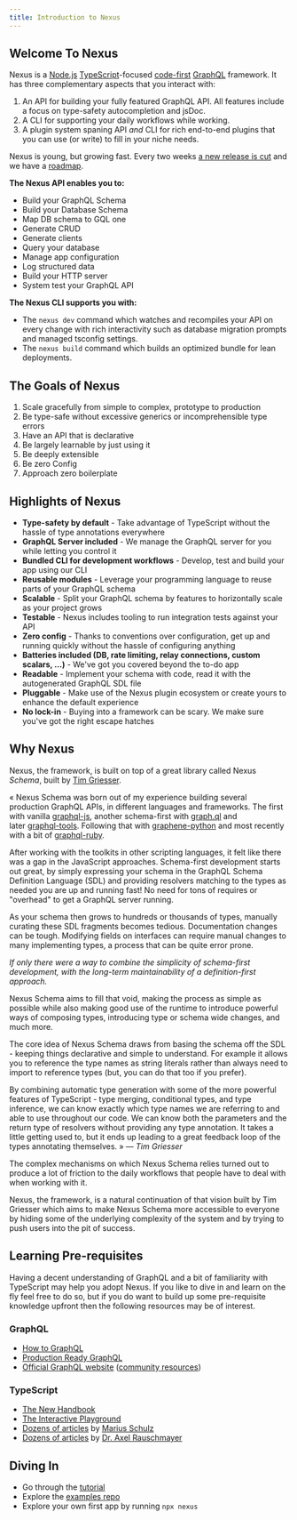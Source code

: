 ```yaml
---
title: Introduction to Nexus
---
```


## Welcome To Nexus

Nexus is a [Node.js](https://nodejs.org) [TypeScript](https://www.typescriptlang.org/)-focused [code-first](https://www.prisma.io/blog/series/what-is-nexus-wsobadcm7oju) [GraphQL](https://graphql.org/) framework. It has three complementary aspects that you interact with:

1. An API for building your fully featured GraphQL API. All features include a focus on type-safety autocompletion and jsDoc.
2. A CLI for supporting your daily workflows while working.
3. A plugin system spaning API _and_ CLI for rich end-to-end plugins that you can use (or write) to fill in your niche needs.

Nexus is young, but growing fast. Every two weeks [a new release is cut]() and we have a [roadmap]().

**The Nexus API enables you to:**

- Build your GraphQL Schema
- Build your Database Schema
- Map DB schema to GQL one
- Generate CRUD
- Generate clients
- Query your database
- Manage app configuration
- Log structured data
- Build your HTTP server
- System test your GraphQL API

**The Nexus CLI supports you with:**

- The `nexus dev` command which watches and recompiles your API on every change with rich interactivity such as database migration prompts and managed tsconfig settings.
- The `nexus build` command which builds an optimized bundle for lean deployments.

## The Goals of Nexus

1. Scale gracefully from simple to complex, prototype to production
2. Be type-safe without excessive generics or incomprehensible type errors
3. Have an API that is declarative
4. Be largely learnable by just using it
5. Be deeply extensible
6. Be zero Config
7. Approach zero boilerplate

## Highlights of Nexus

- **Type-safety by default** - Take advantage of TypeScript without the hassle of type annotations everywhere
- **GraphQL Server included** - We manage the GraphQL server for you while letting you control it
- **Bundled CLI for development workflows** - Develop, test and build your app using our CLI
- **Reusable modules** - Leverage your programming language to reuse parts of your GraphQL schema
- **Scalable** - Split your GraphQL schema by features to horizontally scale as your project grows
- **Testable** - Nexus includes tooling to run integration tests against your API
- **Zero config** - Thanks to conventions over configuration, get up and running quickly without the hassle of configuring anything
- **Batteries included (DB, rate limiting, relay connections, custom scalars, ...)** - We've got you covered beyond the to-do app
- **Readable** - Implement your schema with code, read it with the autogenerated GraphQL SDL file
- **Pluggable** - Make use of the Nexus plugin ecosystem or create yours to enhance the default experience
- **No lock-in** - Buying into a framework can be scary. We make sure you've got the right escape hatches

## Why Nexus

Nexus, the framework, is built on top of a great library called Nexus _Schema_, built by [Tim Griesser](https://github.com/tgriesser).

« Nexus Schema was born out of my experience building several production GraphQL APIs, in different languages and frameworks. The first with vanilla [graphql-js](https://github.com/graphql/graphql-js), another schema-first with [graph.ql](https://github.com/matthewmueller/graph.ql) and later [graphql-tools](https://github.com/apollographql/graphql-tools). Following that with [graphene-python](https://docs.graphene-python.org/en/latest/) and most recently with a bit of [graphql-ruby](http://graphql-ruby.org/).

After working with the toolkits in other scripting languages, it felt like there was a gap in the JavaScript approaches. Schema-first development starts out great, by simply expressing your schema in the GraphQL Schema Definition Language (SDL) and providing resolvers matching to the types as needed you are up and running fast! No need for tons of requires or "overhead" to get a GraphQL server running.

As your schema then grows to hundreds or thousands of types, manually curating these SDL fragments becomes tedious. Documentation changes can be tough. Modifying fields on interfaces can require manual changes to many implementing types, a process that can be quite error prone.

_If only there were a way to combine the simplicity of schema-first development, with the long-term maintainability of a definition-first approach._

Nexus Schema aims to fill that void, making the process as simple as possible while also making good use of the runtime to introduce powerful ways of composing types, introducing type or schema wide changes, and much more.

The core idea of Nexus Schema draws from basing the schema off the SDL - keeping things declarative and simple to understand. For example it allows you to reference the type names as string literals rather than always need to import to reference types (but, you can do that too if you prefer).

By combining automatic type generation with some of the more powerful features of TypeScript - type merging, conditional types, and type inference, we can know exactly which type names we are referring to and able to use throughout our code. We can know both the parameters and the return type of resolvers without providing any type annotation. It takes a little getting used to, but it ends up leading to a great feedback loop of the types annotating themselves. » — _Tim Griesser_

The complex mechanisms on which Nexus Schema relies turned out to produce a lot of friction to the daily workflows that people have to deal with when working with it.

Nexus, the framework, is a natural continuation of that vision built by Tim Griesser which aims to make Nexus Schema more accessible to everyone by hiding some of the underlying complexity of the system and by trying to push users into the pit of success.

## Learning Pre-requisites

Having a decent understanding of GraphQL and a bit of familiarity with TypeScript may help you adopt Nexus. If you like to dive in and learn on the fly feel free to do so, but if you do want to build up some pre-requisite knowledge upfront then the following resources may be of interest.

### GraphQL

- [How to GraphQL](https://www.howtographql.com)
- [Production Ready GraphQL](https://book.productionreadygraphql.com/)
- [Official GraphQL website](https://graphql.org) ([community resources](https://graphql.org/community/))

### TypeScript

- [The New Handbook](https://microsoft.github.io/TypeScript-New-Handbook/everything/)
- [The Interactive Playground](http://www.typescriptlang.org/play)
- [Dozens of articles](https://mariusschulz.com/blog) by [Marius Schulz](https://github.com/mariusschulz)
- [Dozens of articles](https://2ality.com/index.html) by [Dr. Axel Rauschmayer](https://github.com/rauschma)

## Diving In

- Go through the [tutorial](/tutorial/introduction)
- Explore the [examples repo](https://github.com/graphql-nexus/examples)
- Explore your own first app by running `npx nexus`
